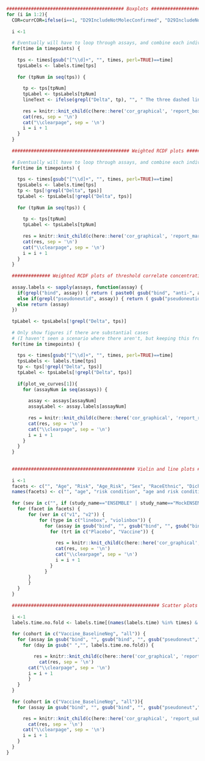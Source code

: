 
<!-- D29start1 is ENSEMBLE specific -->

```r

########################################### Boxplots ########################################### 
for (i in 1:2){
  COR=currCOR=ifelse(i==1, "D29IncludeNotMolecConfirmed", "D29IncludeNotMolecConfirmedstart1")
  
  i <-1
  
  # Eventually will have to loop through assays, and combine each individual assay's boxplots into one figure
  for(time in timepoints) {
    
    tps <- times[gsub("[^\\d]+", "", times, perl=TRUE)==time]
    tpsLabels <- labels.time[tps]
    
    for (tpNum in seq(tps)) {
      
      tp <- tps[tpNum]
      tpLabel <- tpsLabels[tpNum]
      lineText <- ifelse(grepl("Delta", tp), "", " The three dashed lines in each figure are ULOQ, LLOQ, and LLOD, from top to bottom respectively.")
      
      res = knitr::knit_child(c(here::here('cor_graphical', 'report_boxplots.Rmd')), quiet = TRUE)
      cat(res, sep = '\n')
      cat("\\clearpage", sep = '\n')
      i = i + 1
    }
  }
  
  ########################################### Weighted RCDF plots ########################################### 
  
  # Eventually will have to loop through assays, and combine each individual assay's RCDFs into one figure
  for(time in timepoints) {
    
    tps <- times[gsub("[^\\d]+", "", times, perl=TRUE)==time]
    tpsLabels <- labels.time[tps]
    tp <- tps[!grepl("Delta", tps)]
    tpLabel <- tpsLabels[!grepl("Delta", tps)]
    
    for (tpNum in seq(tps)) {
      
      tp <- tps[tpNum]
      tpLabel <- tpsLabels[tpNum]
      
      res = knitr::knit_child(c(here::here('cor_graphical', 'report_marker_rcdf.Rmd')), quiet = TRUE)
      cat(res, sep = '\n')
      cat("\\clearpage", sep = '\n')
      i = i + 1
    }
  }
  
  ############## Weighted RCDF plots of threshold correlate concentration for vaccine efficacy ########################## 
  
  assay.labels <- sapply(assays, function(assay) {
    if(grepl("bind", assay)) { return ( paste0( gsub("bind", "anti-", assay), " binding Ab") ) } 
    else if(grepl("pseudoneutid", assay)) { return ( gsub("pseudoneutid", "PsV-nAb ID", assay) ) } 
    else return (assay)
  })
  
  tpLabel <- tpsLabels[!grepl("Delta", tps)]
  
  # Only show figures if there are substantial cases
  # (I haven't seen a scenario where there aren't, but keeping this from Kendrick)
  for(time in timepoints) {
    
    tps <- times[gsub("[^\\d]+", "", times, perl=TRUE)==time]
    tpsLabels <- labels.time[tps]
    tp <- tps[!grepl("Delta", tps)]
    tpLabel <- tpsLabels[!grepl("Delta", tps)]
    
    if(plot_ve_curves[1]){
      for (assayNum in seq(assays)) {
        
        assay <- assays[assayNum]
        assayLabel <- assay.labels[assayNum]
        
        res = knitr::knit_child(c(here::here('cor_graphical', 'report_rcdf.Rmd')), quiet = TRUE)
        cat(res, sep = '\n')
        cat("\\clearpage", sep = '\n')
        i = i + 1
      }
    }
  }
  
  
  ############################################# Violin and line plots ###################################################
  
  i <-1
  facets <- c("", "Age", "Risk", "Age_Risk", "Sex", "RaceEthnic", "Dich_RaceEthnic")
  names(facets) <- c("", "age", "risk condition", "age and risk condition", "sex assigned at birth", "race and ethnic group", "dichotomous classification of race and ethnic group")
  
  for (sev in c("", if (study_name=="ENSEMBLE" | study_name=="MockENSEMBLE") "severe")){
    for (facet in facets) {
    	for (ver in c("v1", "v2")) {
    		for (type in c("linebox", "violinbox")) {
    		  for (assay in gsub("bind", "", gsub("bind", "", gsub("bind", "", gsub("pseudoneut","pnAb_", assays))))) {
    		    for (trt in c("Placebo", "Vaccine")) {
    		      
    		      res = knitr::knit_child(c(here::here('cor_graphical', 'report_sub1.Rmd')), quiet = TRUE)
    		      cat(res, sep = '\n')
    		      cat("\\clearpage", sep = '\n')
    		      i = i + 1
    		    }
    		  }
        }
    	}
    }
  }
  
  ###################################################### Scatter plots ###################################################
  
  i <-1
  labels.time.no.fold <- labels.time[(names(labels.time) %in% times) & !grepl("fold-rise", labels.time)]
  
  for (cohort in c("Vaccine_BaselineNeg", "all")) {
  	for (assay in gsub("bind", "", gsub("bind", "", gsub("pseudoneut","pnAb_", assays)))) {
      for (day in gsub(" ","", labels.time.no.fold)) {

  		  res = knitr::knit_child(c(here::here('cor_graphical', 'report_sub2.Rmd')), quiet = TRUE)
    		cat(res, sep = '\n')
        cat("\\clearpage", sep = '\n')
        i = i + 1
  		} 
  	}
  }
  
  for (cohort in c("Vaccine_BaselineNeg", "all")){
  	for (assay in gsub("bind", "", gsub("bind", "", gsub("pseudoneut","pnAb_", assays)))){

  	  res = knitr::knit_child(c(here::here('cor_graphical', 'report_sub3.Rmd')), quiet = TRUE)
  		cat(res, sep = '\n')
      cat("\\clearpage", sep = '\n')
      i = i + 1
  	}
  }
}

```